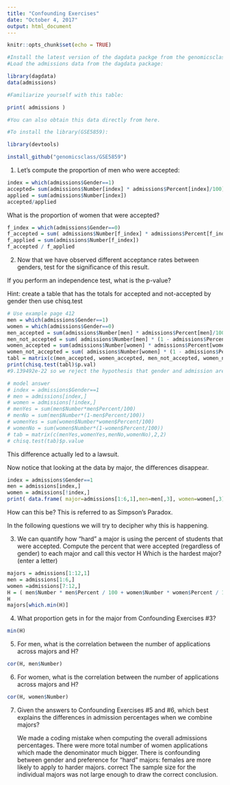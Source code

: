 ```yaml
---
title: "Confounding Exercises"
date: "October 4, 2017"
output: html_document
---
```


```r
knitr::opts_chunk$set(echo = TRUE)
```
```r
#Install the latest version of the dagdata packge from the genomicsclass github repository. 
#Load the admissions data from the dagdata package:

library(dagdata)
data(admissions)

#Familiarize yourself with this table:

print( admissions )

#You can also obtain this data directly from here.

#To install the library(GSE5859):

library(devtools)

install_github("genomicsclass/GSE5859")


```
1. Let's compute the proportion of men who were accepted:
```r
index = which(admissions$Gender==1)
accepted= sum(admissions$Number[index] * admissions$Percent[index]/100)
applied = sum(admissions$Number[index])
accepted/applied
```
What is the proportion of women that were accepted?
```r
f_index = which(admissions$Gender==0)
f_accepted = sum( admissions$Number[f_index] * admissions$Percent[f_index]/100 )
f_applied = sum(admissions$Number[f_index])
f_accepted / f_applied
```

2. Now that we have observed different acceptance rates between genders, test for the significance of this result.

If you perform an independence test, what is the p-value?

Hint: create a table that has the totals for accepted and not-accepted by gender then use chisq.test

```r
# Use example page 412
men = which(admissions$Gender==1)
women = which(admissions$Gender==0)
men_accepted = sum(admissions$Number[men] * admissions$Percent[men]/100)
men_not_accepted = sum( admissions$Number[men] * (1 - admissions$Percent[men]/100) )
women_accepted = sum(admissions$Number[women] * admissions$Percent[women]/100)
women_not_accepted = sum( admissions$Number[women] * (1 - admissions$Percent[women]/100) )
tabl = matrix(c(men_accepted, women_accepted, men_not_accepted, women_not_accepted),2,2)  
print(chisq.test(tabl)$p.val)
#9.139492e-22 so we reject the hypothesis that gender and admission are independent.

# model answer
# index = admissions$Gender==1
# men = admissions[index,]
# women = admissions[!index,]
# menYes = sum(men$Number*men$Percent/100)
# menNo = sum(men$Number*(1-men$Percent/100))
# womenYes = sum(women$Number*women$Percent/100)
# womenNo = sum(women$Number*(1-women$Percent/100))
# tab = matrix(c(menYes,womenYes,menNo,womenNo),2,2)
# chisq.test(tab)$p.value
```
This difference actually led to a lawsuit.

Now notice that looking at the data by major, the differences disappear.
```r
index = admissions$Gender==1
men = admissions[index,]
women = admissions[!index,]
print( data.frame( major=admissions[1:6,1],men=men[,3], women=women[,3]) )
```
How can this be? This is referred to as Simpson's Paradox.

In the following questions we will try to decipher why this is happening.

3. We can quantify how "hard" a major is using the percent of students that were accepted. Compute the percent that were accepted (regardless of gender) to each major and call this vector H
Which is the hardest major? (enter a letter)
```r
majors = admissions[1:12,1]
men = admissions[1:6,]
women =admissions[7:12,]
H = ( men$Number * men$Percent / 100 + women$Number * women$Percent / 100 ) / (men$Number + women$Number)
H
majors[which.min(H)]
```

4. What proportion gets in for the major from Confounding Exercises #3?
```r
min(H)
```

5. For men, what is the correlation between the number of applications across majors and H?
```r
cor(H, men$Number)
```
6. For women, what is the correlation between the number of applications across majors and H?
```r
cor(H, women$Number)
```

7. Given the answers to Confounding Exercises #5 and #6, which best explains the differences in admission percentages when we combine majors?

    We made a coding mistake when computing the overall admissions percentages.
    There were more total number of women applications which made the denominator much bigger.
    There is confounding between gender and preference for "hard" majors: females are more likely to apply to harder majors. correct
    The sample size for the individual majors was not large enough to draw the correct conclusion.





















